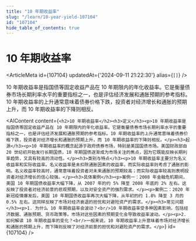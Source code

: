 ```yaml
---
title: "10 年期收益率"
slug: "/learn/10-year-yield-107104"
id: "107104"
hide_table_of_contents: true
---
```



# 10 年期收益率

<ArticleMeta id={107104} updatedAt={'2024-09-11 21:22:30'} alias={`[]`} />
<div className='border-solid border-b border-t-0 my-4 border-[var(--ifm-color-gray-300)]' />

10 年期收益率是指国债等固定收益产品在 10 年期限内的年化收益率。它是衡量债券市场长期利率水平的重要指标之一，也是评估经济发展和通胀预期的参考指标。10 年期收益率的上升通常意味着债券价格下跌，投资者对经济增长和通胀的预期上升，而 10 年期收益率的下降则相反。

<AIContent content={`<h2>10 年期收益率</h2><h3>定义</h3><p>10 年期收益率是指国债等固定收益产品在 10 年期限内的年化收益率。它是衡量债券市场长期利率水平的重要指标之一，也是评估经济发展和通胀预期的参考指标。10 年期收益率的上升通常意味着债券价格下跌，投资者对经济增长和通胀的预期上升，而 10 年期收益率的下降则相反。</p><h3>起源</h3><p>10 年期收益率的概念起源于政府债券市场，特别是美国国债市场。美国财政部自 20 世纪初开始发行长期国债，10 年期国债逐渐成为市场关注的焦点，因为它既能反映长期利率趋势，又具有较高的流动性。</p><h3>类别与特点</h3><p>10 年期收益率主要分为名义收益率和实际收益率。名义收益率是未扣除通胀因素的收益率，而实际收益率则考虑了通胀的影响。名义收益率较高时，通常意味着投资者对未来通胀的预期较高；而实际收益率较高则表明投资者对经济增长的信心较强。</p><h3>具体案例</h3><p>案例一：2008 年金融危机期间，美国 10 年期国债收益率大幅下降，从 2007 年的约 5% 降至 2008 年底的 2% 左右。这反映了投资者对经济前景的悲观预期，以及对安全资产的强烈需求。</p><p>案例二：2020 年新冠疫情爆发后，美国 10 年期国债收益率再次大幅下降，从年初的约 1.8% 降至 3 月的 0.5% 左右。这同样反映了市场对经济衰退的担忧和对避险资产的需求。</p><h3>常见问题</h3><p>1. 为什么 10 年期收益率会波动？<br/>10 年期收益率受多种因素影响，包括经济数据、通胀预期、货币政策等。市场对这些因素的预期变化会导致收益率波动。</p><p>2. 如何解读 10 年期收益率的变化？<br/>一般来说，10 年期收益率上升意味着市场对经济增长和通胀的预期上升，而下降则反映了对经济前景的担忧和对避险资产的需求。</p>`} id={107104} />
